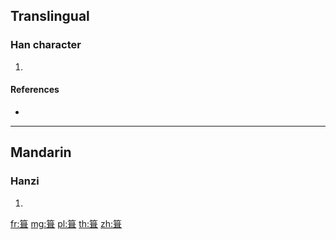 {{character info/new}}
==Translingual==

===Han character===
{{Han char|rn=118|rad=竹|as=09|sn=15|four=|canj=HRSJ}}

# {{defn|Han|sort=竹09}}

====References====
* {{Han ref|kx=0891.200|dkj=26239|dj=1318.250|hdz=52991.060|uh=7BBF|ud=31679}}

----

==Mandarin==

===Hanzi===
{{cmn-hanzi|pin=[[jí]] ([[ji2]]), [[jiē]] ([[jie1]])|wg=chi<sup>2</sup>, chieh<sup>1</sup>}}

# {{defn|lang=cmn|sort=竹09}}

[[fr:箿]]
[[mg:箿]]
[[pl:箿]]
[[th:箿]]
[[zh:箿]]